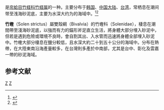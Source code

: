 {{noteTA
|T=zh-cn:长竹蛏; zh-tw:竹蟶;
|1=zh-cn:长竹蛏; zh-tw:竹蟶;
}}
{{Speciesbox 
| genus = Solen
| species = strictus
| image = Solen strictus.jpg
| authority = Gould, 1861
}}
{{各地中文名
|cn= 长竹蛏
|tw= 竹蟶、竹蚶、蟶仔、竹節蟶<ref name="shell-2642"/><ref  name="fishdb-ZA92"/>
}}
{{地区用词4|start=[[学名|学名]]：''{{lang|la|Solen strictus}}''|cn=长竹蛏|tw=竹蟶|as=称}}是[[帘蛤目|帘蛤目]][[竹蛏科|竹蛏科]][[竹蛏属|竹蛏属]]的一种。主要分布于[[韩国|韩国]]、[[中国大陆|中国大陆]]、[[台湾|台湾]]，常栖息在潮间带至浅海砂泥底，主要为水深大约为{{convert|20|-|50|cm}}的海域中。<ref name="shell-2642">{{cite web|url=http://shell.sinica.edu.tw/chinese/shellbase_detail.php?science_no=2642|title=国际贝库：长竹蛏|publisher=台湾贝类资料库|accessdate=2009-08-11}}</ref><ref name="fishdb-ZA92">{{cite web |url=http://fishdb.sinica.edu.tw/chi/importpic.php?id=ZA92 |title=Solen strictus 竹蟶 |publisher=台灣魚類資料庫 |accessdate=2015-06-14 |deadurl=yes |archiveurl=https://web.archive.org/web/20150615094640/http://fishdb.sinica.edu.tw/chi/importpic.php?id=ZA92 |archivedate=2015-06-15 }}</ref>

'''竹蟶'''（Solen strictus）屬雙殼綱（Bivalvia）的竹蟶科（Solenidae），棲息在潮間帶至淺海砂泥底，以強而有力的錨形斧足直立生活，將身體大部分埋入砂泥中，但若是遇到危險或環境不良時，會自割其出、入水管而迅速將身體全部埋入砂泥中。竹蟶大部分棲息在鹽分較低，且水深大約二十到五十公分的海域中。分布在熱帶，在大陸東南沿海產量較多，在台灣則多產於中南部，尤其是台中、彰化及雲嘉一帶的砂泥海域。

== 参考文献 ==
{{reflist}}
{{Taxonbar|from=Q1135429}}

[[Category:竹蛏属|Z]]
[[Category:1861年描述的动物|Z]]